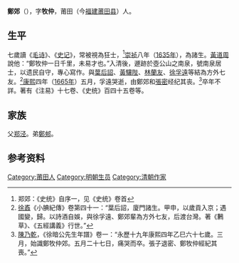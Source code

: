 '''鄭郊'''（{{bd|?||?|}}），字'''牧仲'''，莆田（今[[福建|福建]][[莆田县|莆田县]]）人。

== 生平 ==
七歲讀《[[毛诗|毛诗]]》、《[[史记|史记]]》，常被視為狂士，<ref>郑郊：《史统》自序一，见《史统》卷首</ref>[[崇祯|崇祯]]八年（[[1635年|1635年]]），為諸生。[[黃道周|黃道周]]說他：“鄭牧仲一日千里，未易才也。”入清後，遯跡於壺公山之南泉，號南泉居士，以遗民自守，專心寫作。與[[葉后詔|葉后詔]]、[[黃驤陛|黃驤陛]]、[[林蘭友|林蘭友]]、[[徐孚遠|徐孚遠]]等結為方外七友。<ref>[[徐鼒|徐鼒]]《小腆紀傳》卷第四十一：“葉后詔，廈門諸生。甲申，以歲貢入京；遇國變，歸。以詩酒自娛，與徐孚遠、鄭郊輩為方外七友，后渡台灣。著《鶼草》、《五經講義》行世。”</ref>[[康熙|康熙]]四年（[[1665年|1665年]]）五月，孚遠哭逝，由鄭郊和[[張密|張密]]经纪其丧。<ref>[[陳乃乾|陳乃乾]]，《徐暗公先生年譜》卷一：“永歷十九年康熙四年乙巳六十七歲。三月，始識鄭牧仲郊。五月二十七日，痛哭而卒。張子退密、鄭牧仲經紀其喪。”</ref>卒年不詳。著有《注易》十七卷、《史统》百四十五卷等。

== 家族 ==
父[[郑泾|郑泾]]。弟[[鄭郟|鄭郟]]。

== 参考资料 ==
{{reflist}}

{{Authority control}}

{{DEFAULTSORT:}}
[[Category:莆田人|Category:莆田人]]
[[Category:明朝生员|Category:明朝生员]]
[[Category:清朝作家|Category:清朝作家]]